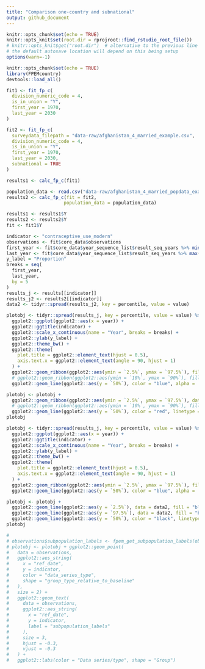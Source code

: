 ```yaml
---
title: "Comparison one-country and subnational"
output: github_document
---
```


```r
knitr::opts_chunk$set(echo = TRUE)
knitr::opts_knit$set(root.dir = rprojroot::find_rstudio_root_file())
# knitr::opts_knit$get("root.dir")  # alternative to the previous line
# the default autosave location will depend on this being setup
options(warn=-1)
```


```r
knitr::opts_chunk$set(echo = TRUE)
library(FPEMcountry)
devtools::load_all()
```

```r
fit1 <- fit_fp_c(
  division_numeric_code = 4,
  is_in_union = "Y",
  first_year = 1970,
  last_year = 2030
)

fit2 <- fit_fp_c(
  surveydata_filepath = "data-raw/afghanistan_4_married_example.csv",
  division_numeric_code = 4,
  is_in_union = "Y",
  first_year = 1970,
  last_year = 2030,
  subnational = TRUE
)
```

```r
results1 <- calc_fp_c(fit1)

population_data <- read.csv("data-raw/afghanistan_4_married_popdata_example.csv")
results2 <- calc_fp_c(fit = fit2,
                     population_data = population_data)
```


```r
results1 <- results1$Y
results2 <- results2$Y
fit <- fit1$Y
```


```r
indicator <- "contraceptive_use_modern"
observations <- fit$core_data$observations
first_year <- fit$core_data$year_sequence_list$result_seq_years %>% min()
last_year <- fit$core_data$year_sequence_list$result_seq_years %>% max()
y_label = "Proportion"
breaks = seq(
  first_year,
  last_year,
  by = 5
)
results_j <- results[[indicator]]
results_j2 <- results2[[indicator]]
data2 <- tidyr::spread(results_j2, key = percentile, value = value)

```

```r
plotobj <- tidyr::spread(results_j, key = percentile, value = value) %>%
  ggplot2::ggplot(ggplot2::aes(x = year)) +
  ggplot2::ggtitle(indicator) +
  ggplot2::scale_x_continuous(name = "Year", breaks = breaks) +
  ggplot2::ylab(y_label) +
  ggplot2::theme_bw() +
  ggplot2::theme(
    plot.title = ggplot2::element_text(hjust = 0.5),
    axis.text.x = ggplot2::element_text(angle = 90, hjust = 1)
  ) +
  ggplot2::geom_ribbon(ggplot2::aes(ymin = `2.5%`, ymax = `97.5%`), fill = "blue", alpha = .15) +
  # ggplot2::geom_ribbon(ggplot2::aes(ymin = `10%`, ymax = `90%`), fill = "blue", alpha = .05) +
  ggplot2::geom_line(ggplot2::aes(y = `50%`), color = "blue", alpha = .5, size = 1.3)

plotobj <- plotobj +
  ggplot2::geom_ribbon(ggplot2::aes(ymin = `2.5%`, ymax = `97.5%`), data = data2, fill = "red", alpha = .15) +
  # ggplot2::geom_ribbon(ggplot2::aes(ymin = `10%`, ymax = `90%`), fill = "red", alpha = .05) +
  ggplot2::geom_line(ggplot2::aes(y = `50%`), color = "red", linetype = 2, alpha = .5, size = 1.3) 
plotobj
```

```r
plotobj <- tidyr::spread(results_j, key = percentile, value = value) %>%
  ggplot2::ggplot(ggplot2::aes(x = year)) +
  ggplot2::ggtitle(indicator) +
  ggplot2::scale_x_continuous(name = "Year", breaks = breaks) +
  ggplot2::ylab(y_label) +
  ggplot2::theme_bw() +
  ggplot2::theme(
    plot.title = ggplot2::element_text(hjust = 0.5),
    axis.text.x = ggplot2::element_text(angle = 90, hjust = 1)
  ) +
  ggplot2::geom_ribbon(ggplot2::aes(ymin = `2.5%`, ymax = `97.5%`), fill = "blue", alpha = .15) +
  ggplot2::geom_line(ggplot2::aes(y = `50%`), color = "blue", alpha = .5, size = 1.3)

plotobj <- plotobj +
  ggplot2::geom_line(ggplot2::aes(y = `2.5%`), data = data2, fill = "black", linetype = 2, alpha = .5, size = 1) +
  ggplot2::geom_line(ggplot2::aes(y = `97.5%`), data = data2, fill = "black", linetype = 2, alpha = .5, size = 1) +
  ggplot2::geom_line(ggplot2::aes(y = `50%`), color = "black", linetype = 2, alpha = .5, size = 1.3) 
plotobj
```

```r
# 
# observations$subpopulation_labels <- fpem_get_subpopulation_labels(observations)
# plotobj <- plotobj + ggplot2::geom_point(
#   data = observations,
#   ggplot2::aes_string(
#     x = "ref_date",
#     y = indicator,
#     color = "data_series_type",
#     shape = "group_type_relative_to_baseline"
#   ),
#   size = 2) +
#   ggplot2::geom_text(
#     data = observations,
#     ggplot2::aes_string(
#       x = "ref_date",
#       y = indicator,
#       label = "subpopulation_labels"
#     ),
#     size = 3,
#     hjust = -0.3,
#     vjust = -0.3
#   ) +
#   ggplot2::labs(color = "Data series/type", shape = "Group")

```